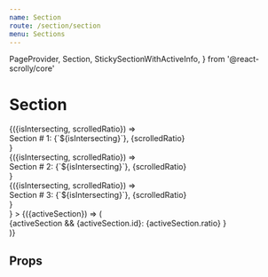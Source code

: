 ```yaml
---
name: Section
route: /section/section
menu: Sections
---
```


  PageProvider,
  Section,
  StickySectionWithActiveInfo,
} from '@react-scrolly/core'


# Section
<Playground>
  <div style={{ width: '100%', background: 'linear-gradient(135deg, #f5f7fa 0%, #c3cfe2 100%)' }}>
    <PageProvider>
      <StickySectionWithActiveInfo
        renderNonSticky={
          <>
            <Section trackingId="section1" style={sectionStyle}>
              {({isIntersecting, scrolledRatio}) => <div>Section # 1: {`${isIntersecting}`}, {scrolledRatio}</div>}
            </Section>
            <Section trackingId="section2" style={sectionStyle}>
              {({isIntersecting, scrolledRatio}) => <div>Section # 2: {`${isIntersecting}`}, {scrolledRatio}</div>}
            </Section>
            <Section trackingId="section3" style={sectionStyle}>
              {({isIntersecting, scrolledRatio}) => <div>Section # 3: {`${isIntersecting}`}, {scrolledRatio}</div>}
            </Section>
          </>
        }
      >
        {({activeSection}) => (
          <div style={{
              width: '50%',
              height: '100%',
              margin: '0 auto',
              background: 'linear-gradient(to right, #43e97b 0%, #38f9d7 100%)',
              display: 'flex',
              justifyContent: 'center',
              alignContent: 'center',
              flexDirection: 'column',
            }}
          >
            {activeSection &&
              <span>{activeSection.id}: {activeSection.ratio}</span>
            }
          </div>
        )}
      </StickySectionWithActiveInfo>
    </PageProvider>
  </div>
</Playground>


## Props

<Props of={Section} />
